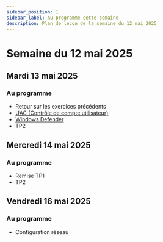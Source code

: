 ```yaml
---
sidebar_position: 1
sidebar_label: Au programme cette semaine
description: Plan de leçon de la semaine du 12 mai 2025
---
```


# Semaine du 12 mai 2025

## Mardi 13 mai 2025

### Au programme

- Retour sur les exercices précédents
- [UAC (Contrôle de compte utilisateur)](./uac.mdx)
- [Windows Defender](./windows_defender.mdx)
- TP2

## Mercredi 14 mai 2025

### Au programme

- Remise TP1
- TP2

## Vendredi 16 mai 2025

### Au programme

- Configuration réseau
